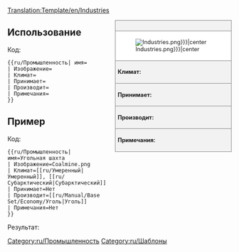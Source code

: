 [[Translation:Template/en/Industries]]
<!--
This is a Template for Industries. '''DO NOT EDIT THIS PAGE''', edit the specific article instead.
--><noinclude></noinclude><!--
--><div style="float:right; width:260px; font-size:90%; border:1px solid gray; background-color:#f2f2f2; margin-left:10px; margin-bottom:10px">
<div style="text-align:center; border-bottom:1px solid gray; padding:5px"><strong>{{{имя}}}</strong></div>
<div style="background-color:white; padding:5px">[[File:en/{{{Изображение|Industries.png}}}|center]]</div>
<div style="border-top:1px solid gray; padding:5px"><strong>Климат:</strong> {{{Климат}}}</div>
<div style="border-top:1px solid gray; padding:5px"><strong>Принимает:</strong> {{{Принимает}}}</div>
<div style="border-top:1px solid gray; padding:5px"><strong>Производит:</strong> {{{Производит}}}</div>
<div style="border-top:1px solid gray; padding:5px"><strong>Примечания:</strong> {{{Примечания|Нет}}}</div>
</div><noinclude>

{{en/-}}
==Использование==
Код:
<pre>{{ru/Промышленность| имя=
| Изображение=
| Климат=
| Принимает=
| Производит=
| Примечания=
}}</pre>

==Пример==
Код:
<pre>{{ru/Промышленность| имя=Угольная шахта
| Изображение=Coalmine.png
| Климат=[[ru/Умеренный|Умеренный]], [[ru/Субарктический|Субарктический]]
| Принимает=Нет
| Производит=[[ru/Manual/Base Set/Economy/Уголь|Уголь]]
| Примечания=Нет
}}</pre>
Результат:
{{ru/Промышленность| имя=Угольная шахта
| Изображение=Coalmine.png
| Климат=[[ru/Умеренный|Умеренный]], [[ru/Субарктический|Субарктический]]
| Принимает=Нет
| Производит=[[ru/Manual/Base Set/Economy/Уголь|Уголь]]
| Примечания=Нет
}}
</noinclude><includeonly>
[[Category:ru/Промышленность]]</includeonly>
<noinclude>[[Category:ru/Шаблоны]]</noinclude>
